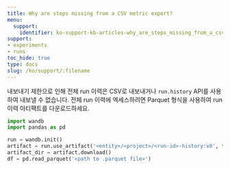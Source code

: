 ```yaml
---
title: Why are steps missing from a CSV metric export?
menu:
  support:
    identifier: ko-support-kb-articles-why_are_steps_missing_from_a_csv_metric_export
support:
- experiments
- runs
toc_hide: true
type: docs
slug: /ko/support/:filename
---
```


내보내기 제한으로 인해 전체 run 이력은 CSV로 내보내거나 `run.history` API를 사용하여 내보낼 수 없습니다. 전체 run 이력에 엑세스하려면 Parquet 형식을 사용하여 run 이력 아티팩트를 다운로드하세요.

```python
import wandb
import pandas as pd

run = wandb.init()
artifact = run.use_artifact('<entity>/<project>/<run-id>-history:v0', type='wandb-history')
artifact_dir = artifact.download()
df = pd.read_parquet('<path to .parquet file>')
```
